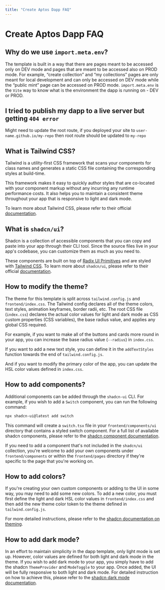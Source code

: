 ```yaml
---
title: "Create Aptos Dapp FAQ"
---
```


# Create Aptos Dapp FAQ

## Why do we use `import.meta.env`?

The template is built in a way that there are pages meant to be accessed only on DEV mode and pages that are meant to be accessed also on PROD mode. For example, “create collection” and “my collections” pages are only meant for local development and can only be accessed on DEV mode while the “public mint” page can be accessed on PROD mode. `import.meta.env` is the `Vite` way to know what is the environment the dapp is running on - DEV or PROD.

## I tried to publish my dapp to a live server but getting `404 error`

Might need to update the root route, if you deployed your site to `user-name.github.io/my-repo` then root route should be updated to `my-repo`

## What is Tailwind CSS?

Tailwind is a utility-first CSS framework that scans your components for class names and generates a static CSS file containing the corresponding styles at build-time.

This framework makes it easy to quickly author styles that are co-located with your component markup without any incurring any runtime performance costs. It also helps you to maintain a consistent theme throughout your app that is responsive to light and dark mode.

To learn more about Tailwind CSS, please refer to their official [documentation](https://tailwindcss.com/docs/utility-first).

## What is `shadcn/ui`?

Shadcn is a collection of accessible components that you can copy and paste into your app through their CLI tool. Since the source files live in your app's codebase, you can customize them as much as you need to.

These components are built on top of [Radix UI Primitives](https://www.radix-ui.com/primitives) and are styled with [Tailwind CSS](https://tailwindcss.com/). To learn more about `shadcn/ui`, please refer to their official [documentation](https://ui.shadcn.com/docs).

## How to modify the theme?

The theme for this template is split across `tailwind.config.js` and `frontend/index.css`. The Tailwind config declares all of the theme colors, text styles, animation keyframes, border radii, etc. The root CSS file (`index.css`) declares the actual color values for light and dark mode as CSS custom properties (CSS variables), the base radius value, and applies any global CSS required.

For example, if you want to make all of the buttons and cards more round in your app, you can increase the base radius value (`--radius`) in `index.css`.

If you want to add a new text style, you can define it in the `addTextStyles` function towards the end of `tailwind.config.js`.

And if you want to modify the primary color of the app, you can update the HSL color values defined in `index.css`.

## How to add components?

Additional components can be added through the `shadcn-ui` CLI. For example, if you wish to add a `Switch` component, you can run the following command:

```bash filename="Terminal"
npx shadcn-ui@latest add switch
```

This command will create a `switch.tsx` file in your `frontend/components/ui` directory that contains a styled switch component. For a full list of available shadcn components, please refer to the [shadcn component documentation](https://ui.shadcn.com/docs/components).

If you need to add a component that's not included in the `shadcn/ui` collection, you're welcome to add your own components under `frontend/components` or within the `frontend/pages` directory if they're specific to the page that you're working on.

## How to add colors?

If you're creating your own custom components or adding to the UI in some way, you may need to add some new colors. To add a new color, you must first define the light and dark HSL color values in `frontend/index.css` and then add the new theme color token to the theme defined in `tailwind.config.js`.

For more detailed instructions, please refer to the [shadcn documentation on theming](https://ui.shadcn.com/docs/theming).

## How to add dark mode?

In an effort to maintain simplicity in the dapp template, only light mode is set up. However, color values are defined for both light and dark mode in the theme. If you wish to add dark mode to your app, you simply have to add the shadcn `ThemeProvider` and `ModeToggle` to your app. Once added, the UI will be fully responsive to both light and dark mode. For detailed instruction on how to achieve this, please refer to the [shadcn dark mode documentation](https://ui.shadcn.com/docs/dark-mode/vite).
